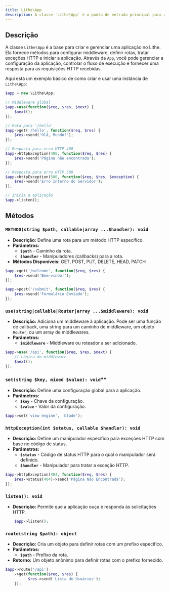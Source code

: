 ```yaml
---
title: Lithe\App  
description: A classe `Lithe\App` é o ponto de entrada principal para a aplicação no Lithe. Ela gerencia o ciclo de vida da aplicação, configurações de middleware, rotas e responde a requisições HTTP.
---
```


## Descrição

A classe `Lithe\App` é a base para criar e gerenciar uma aplicação no Lithe. Ela fornece métodos para configurar middleware, definir rotas, tratar exceções HTTP e iniciar a aplicação. Através da `App`, você pode gerenciar a configuração da aplicação, controlar o fluxo de execução e fornecer uma resposta para as requisições HTTP recebidas.

Aqui está um exemplo básico de como criar e usar uma instância de `Lithe\App`:

```php
$app = new \Lithe\App;

// Middleware global
$app->use(function($req, $res, $next) {
    $next();
});

// Rota para '/hello'
$app->get('/hello', function($req, $res) {
    $res->send('Olá, Mundo!');
});

// Resposta para erro HTTP 400
$app->httpException(400, function($req, $res) {
    $res->send('Página não encontrada');
});

// Resposta para erro HTTP 500
$app->httpException(500, function($req, $res, $exception) {
    $res->send('Erro Interno do Servidor');
});

// Inicia a aplicação
$app->listen();
```

## Métodos

### `METHOD(string $path, callable|array ...$handler): void`
  - **Descrição:** Define uma rota para um método HTTP específico.
  - **Parâmetros:**
    - **`$path`** - Caminho da rota.
    - **`$handler`** - Manipuladores (callbacks) para a rota.
  - **Métodos Disponíveis:** GET, POST, PUT, DELETE, HEAD, PATCH
```php
$app->get('/welcome', function($req, $res) {
    $res->send('Bem-vindo!');
});

$app->post('/submit', function($req, $res) {
    $res->send('Formulário Enviado');
});
```

### `use(string|callable|Router|array ...$middleware): void`
  - **Descrição:** Adiciona um middleware à aplicação. Pode ser uma função de callback, uma string para um caminho de middleware, um objeto `Router`, ou um array de middlewares.
  - **Parâmetros:**
    - **`$middleware`** - Middleware ou roteador a ser adicionado.
```php
$app->use('/api', function($req, $res, $next) {
    // Lógica do middleware
    $next();
});
```

### `set(string $key, mixed $value): void`**
  - **Descrição:** Define uma configuração global para a aplicação.
  - **Parâmetros:**
    - **`$key`** - Chave da configuração.
    - **`$value`** - Valor da configuração.
```php
$app->set('view engine', 'blade');
```

### `httpException(int $status, callable $handler): void`
  - **Descrição:** Define um manipulador específico para exceções HTTP com base no código de status.
  - **Parâmetros:**
    - **`$status`** - Código de status HTTP para o qual o manipulador será definido.
    - **`$handler`** - Manipulador para tratar a exceção HTTP.
```php
$app->httpException(404, function($req, $res) {
    $res->status(404)->send('Página Não Encontrada');
});
```

### `listen(): void`
  - **Descrição:** Permite que a aplicação ouça e responda às solicitações HTTP.
```php
    $app->listen();
```

### `route(string $path): object`
  - **Descrição:** Cria um objeto para definir rotas com um prefixo específico.
  - **Parâmetros:**
    - **`$path`** - Prefixo da rota.
  - **Retorno:** Um objeto anônimo para definir rotas com o prefixo fornecido.
```php
$app->route('/api')
    ->get(function($req, $res) {
          $res->send('Lista de Usuários');
    });
```